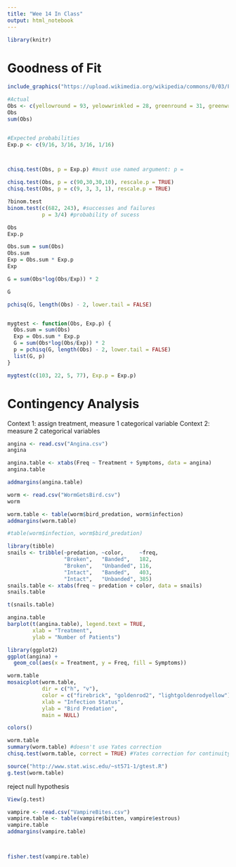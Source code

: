```yaml
---
title: "Wee 14 In Class"
output: html_notebook
---
```

```r
library(knitr)
```


# Goodness of Fit

```r
include_graphics("https://upload.wikimedia.org/wikipedia/commons/0/03/Figure_12_03_02.png")
```
```r
#Actual
Obs <- c(yellowround = 93, yelowwrinkled = 28, greenround = 31, greenwrinkled = 8)
Obs
sum(Obs)


#Expected probabilities
Exp.p <- c(9/16, 3/16, 3/16, 1/16)



chisq.test(Obs, p = Exp.p) #must use named argument: p = 

chisq.test(Obs, p = c(90,30,30,10), rescale.p = TRUE)
chisq.test(Obs, p = c(9, 3, 3, 1), rescale.p = TRUE)
```

```r
?binom.test
binom.test(c(682, 243), #successes and failures
           p = 3/4) #probability of sucess
```




```r
Obs
Exp.p

Obs.sum = sum(Obs)
Obs.sum
Exp = Obs.sum * Exp.p
Exp

G = sum(Obs*log(Obs/Exp)) * 2

G

pchisq(G, length(Obs) - 2, lower.tail = FALSE)


mygtest <- function(Obs, Exp.p) {
  Obs.sum = sum(Obs)
  Exp = Obs.sum * Exp.p
  G = sum(Obs*log(Obs/Exp)) * 2
  p = pchisq(G, length(Obs) - 2, lower.tail = FALSE)
  list(G, p)
}

mygtest(c(103, 22, 5, 77), Exp.p = Exp.p)
```


# Contingency Analysis
Context 1: assign treatment, measure 1 categorical variable
Context 2: measure 2 categorical variables


```r
angina <- read.csv("Angina.csv")
angina
```


```r
angina.table <- xtabs(Freq ~ Treatment + Symptoms, data = angina)
angina.table

addmargins(angina.table)
```

```r
worm <- read.csv("WormGetsBird.csv")
worm
```


```r
worm.table <- table(worm$bird_predation, worm$infection)
addmargins(worm.table)

#table(worm$infection, worm$bird_predation)
```
```r
library(tibble)
snails <- tribble(~predation, ~color,     ~freq,
                  "Broken",   "Banded",   182,
                  "Broken",   "Unbanded", 116,
                  "Intact",   "Banded",   403,
                  "Intact",   "Unbanded", 385)
snails.table <- xtabs(freq ~ predation + color, data = snails)
snails.table

t(snails.table)
```

```r
angina.table
barplot(t(angina.table), legend.text = TRUE,
        xlab = "Treatment",
        ylab = "Number of Patients")
```
```r
library(ggplot2)
ggplot(angina) +
  geom_col(aes(x = Treatment, y = Freq, fill = Symptoms))
```


```r
worm.table
mosaicplot(worm.table,
           dir = c("h", "v"),
           color = c("firebrick", "goldenrod2", "lightgoldenrodyellow"),
           xlab = "Infection Status",
           ylab = "Bird Predation",
           main = NULL)

colors()
```
```r
worm.table
summary(worm.table) #doesn't use Yates correction
chisq.test(worm.table, correct = TRUE) #Yates correction for continuity (TRUE is default)
```

```r
source("http://www.stat.wisc.edu/~st571-1/gtest.R")
g.test(worm.table)
```
reject null hypothesis
```r
View(g.test)
```


```r
vampire <- read.csv("VampireBites.csv")
vampire.table <- table(vampire$bitten, vampire$estrous)
vampire.table
addmargins(vampire.table)



fisher.test(vampire.table)
```







